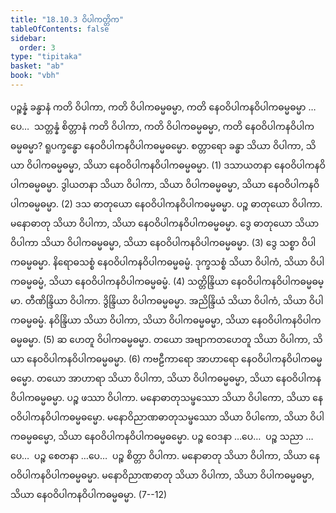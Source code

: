 ```yaml
---
title: "18.10.3 ဝိပါကတ္တိက"
tableOfContents: false
sidebar:
  order: 3
type: "tipitaka"
basket: "ab"
book: "vbh"
---
```



<DynamicBreadcrumb />

<Division number="1040" book="vbh">

<Paragraph number="3228" book="vbh">
ပဉ္စန္နံ ခန္ဓာနံ ကတိ ဝိပါကာ, ကတိ ဝိပါကဓမ္မဓမ္မာ, ကတိ နေဝဝိပါကနဝိပါကဓမ္မဓမ္မာ …ပေ…  သတ္တန္နံ စိတ္တာနံ ကတိ ဝိပါကာ, ကတိ ဝိပါကဓမ္မဓမ္မာ, ကတိ နေဝဝိပါကနဝိပါကဓမ္မဓမ္မာ?
</Paragraph>

<Paragraph number="3229" book="vbh">
ရူပက္ခန္ဓော နေဝဝိပါကနဝိပါကဓမ္မဓမ္မော. စတ္တာရော ခန္ဓာ သိယာ ဝိပါကာ, သိယာ ဝိပါကဓမ္မဓမ္မာ, သိယာ နေဝဝိပါကနဝိပါကဓမ္မဓမ္မာ. (1)
</Paragraph>

<Paragraph number="3230" book="vbh">
ဒသာယတနာ နေဝဝိပါကနဝိပါကဓမ္မဓမ္မာ. ဒွါယတနာ သိယာ ဝိပါကာ, သိယာ ဝိပါကဓမ္မဓမ္မာ, သိယာ နေဝဝိပါကနဝိပါကဓမ္မဓမ္မာ. (2)
</Paragraph>

<Paragraph number="3231" book="vbh">
ဒသ ဓာတုယော နေဝဝိပါကနဝိပါကဓမ္မဓမ္မာ. ပဉ္စ ဓာတုယော ဝိပါကာ. မနောဓာတု သိယာ ဝိပါကာ, သိယာ နေဝဝိပါကနဝိပါကဓမ္မဓမ္မာ. ဒွေ ဓာတုယော သိယာ ဝိပါကာ သိယာ ဝိပါကဓမ္မဓမ္မာ, သိယာ နေဝဝိပါကနဝိပါကဓမ္မဓမ္မာ. (3)
</Paragraph>

<Paragraph number="3232" book="vbh">
ဒွေ သစ္စာ ဝိပါကဓမ္မဓမ္မာ. နိရောဓသစ္စံ နေဝဝိပါကနဝိပါကဓမ္မဓမ္မံ. ဒုက္ခသစ္စံ သိယာ ဝိပါကံ, သိယာ ဝိပါကဓမ္မဓမ္မံ, သိယာ နေဝဝိပါကနဝိပါကဓမ္မဓမ္မံ. (4)
</Paragraph>

<Paragraph number="3233" book="vbh">
သတ္တိန္ဒြိယာ နေဝဝိပါကနဝိပါကဓမ္မဓမ္မာ. တီဏိန္ဒြိယာ ဝိပါကာ. ဒွိန္ဒြိယာ ဝိပါကဓမ္မဓမ္မာ. အညိန္ဒြိယံ သိယာ ဝိပါကံ, သိယာ ဝိပါကဓမ္မဓမ္မံ. နဝိန္ဒြိယာ သိယာ ဝိပါကာ, သိယာ ဝိပါကဓမ္မဓမ္မာ, သိယာ နေဝဝိပါကနဝိပါကဓမ္မဓမ္မာ. (5)
</Paragraph>

<Paragraph number="3234" book="vbh">
ဆ ဟေတူ ဝိပါကဓမ္မဓမ္မာ. တယော အဗျာကတဟေတူ သိယာ ဝိပါကာ, သိယာ နေဝဝိပါကနဝိပါကဓမ္မဓမ္မာ. (6)
</Paragraph>

<Paragraph number="3235" book="vbh">
ကဗဠီကာရော အာဟာရော နေဝဝိပါကနဝိပါကဓမ္မဓမ္မော. တယော အာဟာရာ သိယာ ဝိပါကာ, သိယာ ဝိပါကဓမ္မဓမ္မာ, သိယာ နေဝဝိပါကနဝိပါကဓမ္မဓမ္မာ. ပဉ္စ ဖဿာ ဝိပါကာ. မနောဓာတုသမ္ဖဿော သိယာ ဝိပါကော, သိယာ နေဝဝိပါကနဝိပါကဓမ္မဓမ္မော. မနောဝိညာဏဓာတုသမ္ဖဿော သိယာ ဝိပါကော, သိယာ ဝိပါကဓမ္မဓမ္မော, သိယာ နေဝဝိပါကနဝိပါကဓမ္မဓမ္မော. ပဉ္စ ဝေဒနာ …ပေ…  ပဉ္စ သညာ …ပေ…  ပဉ္စ စေတနာ …ပေ…  ပဉ္စ စိတ္တာ ဝိပါကာ. မနောဓာတု သိယာ ဝိပါကာ, သိယာ နေဝဝိပါကနဝိပါကဓမ္မဓမ္မာ. မနောဝိညာဏဓာတု သိယာ ဝိပါကာ, သိယာ ဝိပါကဓမ္မဓမ္မာ, သိယာ နေဝဝိပါကနဝိပါကဓမ္မဓမ္မာ. (7--12)
</Paragraph>
</Division>